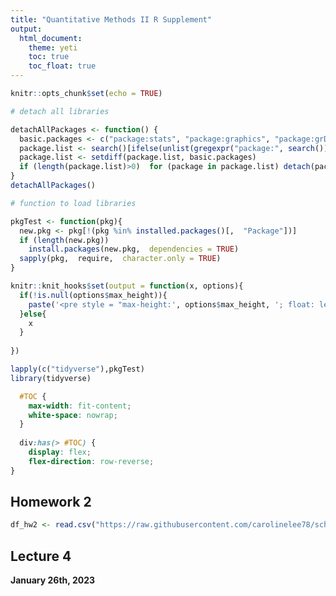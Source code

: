 ```yaml
---
title: "Quantitative Methods II R Supplement"
output: 
  html_document: 
    theme: yeti 
    toc: true
    toc_float: true
---
```


```r
knitr::opts_chunk$set(echo = TRUE)

# detach all libraries

detachAllPackages <- function() {
  basic.packages <- c("package:stats", "package:graphics", "package:grDevices", "package:utils", "package:datasets", "package:methods", "package:base")
  package.list <- search()[ifelse(unlist(gregexpr("package:", search()))==1, TRUE, FALSE)]
  package.list <- setdiff(package.list, basic.packages)
  if (length(package.list)>0)  for (package in package.list) detach(package,  character.only=TRUE)
}
detachAllPackages()

# function to load libraries

pkgTest <- function(pkg){
  new.pkg <- pkg[!(pkg %in% installed.packages()[,  "Package"])]
  if (length(new.pkg)) 
    install.packages(new.pkg,  dependencies = TRUE)
  sapply(pkg,  require,  character.only = TRUE)
}

knitr::knit_hooks$set(output = function(x, options){
  if(!is.null(options$max_height)){
    paste('<pre style = "max-height:', options$max_height, '; float: left; width: 910px; overflow-y: auto;">', x, "</pre>", sep = "")
  }else{
    x
  }
  
})

lapply(c("tidyverse"),pkgTest)
library(tidyverse)
```

```css
  #TOC {
    max-width: fit-content;
    white-space: nowrap;
  }
  
  div:has(> #TOC) {
    display: flex;
    flex-direction: row-reverse;
}
```
    
## Homework 2

```r
df_hw2 <- read.csv("https://raw.githubusercontent.com/carolinelee78/school-stuff/main/Spring-2023/HW2_Dataset.csv?token=GHSAT0AAAAAAB5NON4SLJOXVLCQXE7BEL2MY6UKF3A")

```

## Lecture 4  

**January 26th, 2023** 






